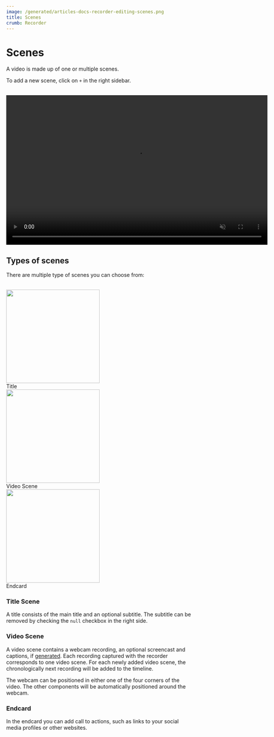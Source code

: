 ```yaml
---
image: /generated/articles-docs-recorder-editing-scenes.png
title: Scenes
crumb: Recorder
---
```


# Scenes

A video is made up of one or multiple scenes.

To add a new scene, click on `+` in the right sidebar.

<br />
<div style={{display: "flex", justifyContent: "center"}}>
<video
  src="/recorder/add-new-scene.mov"
  width="700"
  height="400"
  autoPlay
  muted
  controls
  loop
/>

</div>

## Types of scenes

There are multiple type of scenes you can choose from:

<br />

<div
  style={{
    display: "flex",
    flexDirection: "row",
    justifyContent: "space-around",
  }}
>
  <div
    style={{
      display: "flex",
      flexDirection: "column",
      alignItems: "center",
      gap: 6,
    }}
  >
    <img src="/recorder/titlecard-example.png" width="250" height="250" />
    <div>Title</div>
  </div>
  <div
    style={{
      display: "flex",
      flexDirection: "column",
      alignItems: "center",
      gap: 6,
    }}
  >
    <img src="/recorder/videoscene-example.png" width="250" height="250" />
    <div>Video Scene</div>
  </div>
  <div
    style={{
      display: "flex",
      flexDirection: "column",
      alignItems: "center",
      gap: 6,
    }}
  >
    <img src="/recorder/endcard-example.png" width="250" height="250" />
    <div>Endcard</div>
  </div>
</div>

### Title Scene

A title consists of the main title and an optional subtitle.
The subtitle can be removed by checking the `null` checkbox in the right side.

### Video Scene

A video scene contains a webcam recording, an optional screencast and captions, if [generated](/docs/recorder/captions). Each recording captured with the recorder corresponds to one video scene.
For each newly added video scene, the chronologically next recording will be added to the timeline.

The webcam can be positioned in either one of the four corners of the video. The other components will be automatically positioned around the webcam.

### Endcard

In the endcard you can add call to actions, such as links to your social media profiles or other websites.
